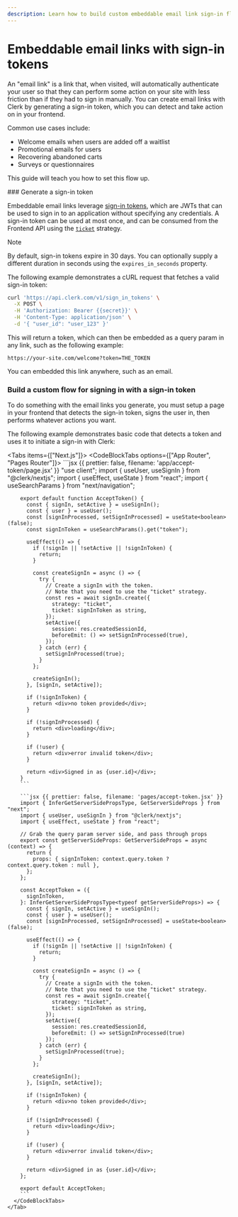 ```yaml
---
description: Learn how to build custom embeddable email link sign-in flows to increase user engagement and reduce drop off in transactional emails, SMS's, and more.
---
```


# Embeddable email links with sign-in tokens

An "email link" is a link that, when visited, will automatically authenticate your user so that they can perform some action on your site with less friction than if they had to sign in manually. You can create email links with Clerk by generating a sign-in token, which you can detect and take action on in your frontend.

Common use cases include:

- Welcome emails when users are added off a waitlist
- Promotional emails for users
- Recovering abandoned carts
- Surveys or questionnaires

This guide will teach you how to set this flow up.

<Steps>
  ### Generate a sign-in token

  Embeddable email links leverage [sign-in tokens](/docs/reference/backend-api/tag/Sign-in-Tokens#operation/CreateSignInToken), which are JWTs that can be used to sign in to an application without specifying any credentials. A sign-in token can be used at most once, and can be consumed from the Frontend API using the [`ticket`](/docs/references/javascript/sign-in/sign-in#sign-in-create-params) strategy.

  > [!NOTE]
  > By default, sign-in tokens expire in 30 days. You can optionally supply a different duration in seconds using the `expires_in_seconds` property.

  The following example demonstrates a cURL request that fetches a valid sign-in token:

  ```bash {{ prettier: false }}
  curl 'https://api.clerk.com/v1/sign_in_tokens' \
    -X POST \
    -H 'Authorization: Bearer {{secret}}' \
    -H 'Content-Type: application/json' \
    -d '{ "user_id": "user_123" }'
  ```

  This will return a token, which can then be embedded as a query param in any link, such as the following example:

  `https://your-site.com/welcome?token=THE_TOKEN`

  You can embedded this link anywhere, such as an email.

  ### Build a custom flow for signing in with a sign-in token

  To do something with the email links you generate, you must setup a page in your frontend that detects the sign-in token, signs the user in, then performs whatever actions you want.

  The following example demonstrates basic code that detects a token and uses it to initiate a sign-in with Clerk:

  <Tabs items={["Next.js"]}>
    <Tab>
      <CodeBlockTabs options={["App Router", "Pages Router"]}>
        ```jsx {{ prettier: false, filename: 'app/accept-token/page.jsx' }}
        "use client";
        import { useUser, useSignIn } from "@clerk/nextjs";
        import { useEffect, useState } from "react";
        import { useSearchParams } from "next/navigation";

        export default function AcceptToken() {
          const { signIn, setActive } = useSignIn();
          const { user } = useUser();
          const [signInProcessed, setSignInProcessed] = useState<boolean>(false);
          const signInToken = useSearchParams().get("token");

          useEffect(() => {
            if (!signIn || !setActive || !signInToken) {
              return;
            }

            const createSignIn = async () => {
              try {
                // Create a signIn with the token.
                // Note that you need to use the "ticket" strategy.
                const res = await signIn.create({
                  strategy: "ticket",
                  ticket: signInToken as string,
                });
                setActive({
                  session: res.createdSessionId,
                  beforeEmit: () => setSignInProcessed(true),
                });
              } catch (err) {
                setSignInProcessed(true);
              }
            };

            createSignIn();
          }, [signIn, setActive]);

          if (!signInToken) {
            return <div>no token provided</div>;
          }

          if (!signInProcessed) {
            return <div>loading</div>;
          }

          if (!user) {
            return <div>error invalid token</div>;
          }

          return <div>Signed in as {user.id}</div>;
        }
        ```

        ```jsx {{ prettier: false, filename: 'pages/accept-token.jsx' }}
        import { InferGetServerSidePropsType, GetServerSideProps } from "next";
        import { useUser, useSignIn } from "@clerk/nextjs";
        import { useEffect, useState } from "react";

        // Grab the query param server side, and pass through props
        export const getServerSideProps: GetServerSideProps = async (context) => {
          return {
            props: { signInToken: context.query.token ? context.query.token : null },
          };
        };

        const AcceptToken = ({
          signInToken,
        }: InferGetServerSidePropsType<typeof getServerSideProps>) => {
          const { signIn, setActive } = useSignIn();
          const { user } = useUser();
          const [signInProcessed, setSignInProcessed] = useState<boolean>(false);

          useEffect(() => {
            if (!signIn || !setActive || !signInToken) {
              return;
            }

            const createSignIn = async () => {
              try {
                // Create a signIn with the token.
                // Note that you need to use the "ticket" strategy.
                const res = await signIn.create({
                  strategy: "ticket",
                  ticket: signInToken as string,
                });
                setActive({
                  session: res.createdSessionId,
                  beforeEmit: () => setSignInProcessed(true)
                });
              } catch (err) {
                setSignInProcessed(true);
              }
            };

            createSignIn();
          }, [signIn, setActive]);

          if (!signInToken) {
            return <div>no token provided</div>;
          }

          if (!signInProcessed) {
            return <div>loading</div>;
          }

          if (!user) {
            return <div>error invalid token</div>;
          }

          return <div>Signed in as {user.id}</div>;
        };

        export default AcceptToken;
        ```
      </CodeBlockTabs>
    </Tab>
  </Tabs>
</Steps>

